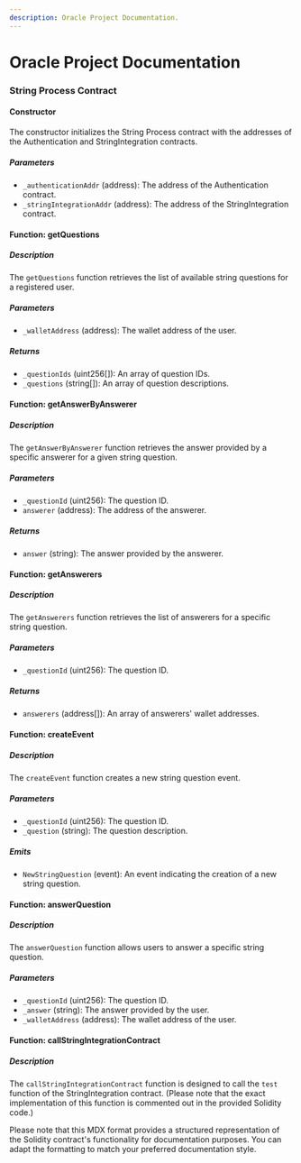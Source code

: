 ```yaml
---
description: Oracle Project Documentation.
---
```


# Oracle Project Documentation

### String Process Contract

#### Constructor

The constructor initializes the String Process contract with the addresses of the Authentication and StringIntegration contracts.

##### Parameters

-   `_authenticationAddr` (address): The address of the Authentication contract.
-   `_stringIntegrationAddr` (address): The address of the StringIntegration contract.

#### Function: getQuestions

##### Description

The `getQuestions` function retrieves the list of available string questions for a registered user.

##### Parameters

-   `_walletAddress` (address): The wallet address of the user.

##### Returns

-   `_questionIds` (uint256[]): An array of question IDs.
-   `_questions` (string[]): An array of question descriptions.

#### Function: getAnswerByAnswerer

##### Description

The `getAnswerByAnswerer` function retrieves the answer provided by a specific answerer for a given string question.

##### Parameters

-   `_questionId` (uint256): The question ID.
-   `answerer` (address): The address of the answerer.

##### Returns

-   `answer` (string): The answer provided by the answerer.

#### Function: getAnswerers

##### Description

The `getAnswerers` function retrieves the list of answerers for a specific string question.

##### Parameters

-   `_questionId` (uint256): The question ID.

##### Returns

-   `answerers` (address[]): An array of answerers' wallet addresses.

#### Function: createEvent

##### Description

The `createEvent` function creates a new string question event.

##### Parameters

-   `_questionId` (uint256): The question ID.
-   `_question` (string): The question description.

##### Emits

-   `NewStringQuestion` (event): An event indicating the creation of a new string question.

#### Function: answerQuestion

##### Description

The `answerQuestion` function allows users to answer a specific string question.

##### Parameters

-   `_questionId` (uint256): The question ID.
-   `_answer` (string): The answer provided by the user.
-   `_walletAddress` (address): The wallet address of the user.

#### Function: callStringIntegrationContract

##### Description

The `callStringIntegrationContract` function is designed to call the `test` function of the StringIntegration contract. (Please note that the exact implementation of this function is commented out in the provided Solidity code.)

Please note that this MDX format provides a structured representation of the Solidity contract's functionality for documentation purposes. You can adapt the formatting to match your preferred documentation style.
